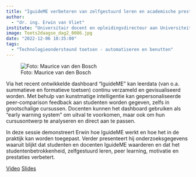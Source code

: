 ```yaml
---
title: "IguideME verbeteren van zelfgestuurd leren en academische prestaties met gepersonaliseerde peer-comparison feedback"
author:
  - "dr. ing. Erwin van Vliet"
institute: "Universitair docent en opleidingsdirecteur aan Universiteit van Amsterdam"
image: Toets2daagse_dag2_0086.jpg
date: "2022-12-06 10:35:00"
tags: 
  - "Technologieondersteund toetsen - automatiseren en benutten"
---
```


::: {.column-margin}
![Foto: Maurice van den Bosch](Toets2daagse_dag2_0086.jpg)
:::

Via het recent ontwikkelde dashboard “IguideME” kan leerdata (van o.a. summatieve en formatieve toetsen) continu verzameld en gevisualiseerd worden. Met behulp van kunstmatige intelligentie kan gepersonaliseerde peer-comparison feedback aan studenten worden gegeven, zelfs in grootschalige cursussen. Docenten kunnen het dashboard gebruiken als “early warning system” om uitval te voorkomen, maar ook om hun cursusontwerp te analyseren en direct aan te passen.

In deze sessie demonstreert Erwin hoe IguideME werkt en hoe het in de praktijk kan worden toegepast. Verder presenteert hij onderzoeksgegevens waaruit blijkt dat studenten en docenten IguideME waarderen en dat het studentenbetrokkenheid, zelfgestuurd leren, peer learning, motivatie en prestaties verbetert.

[Video](https://tilburguniversity.cloud.panopto.eu/Panopto/Pages/Viewer.aspx?id=7a80a00e-5e93-419f-91b0-af6a011d01d0){.btn .btn-primary}
[Slides](https://drive.google.com/file/d/1Uj-T1owYO1U5jLf49rm02U9BIhrbbcjU/view?usp=share_link){.btn .btn-primary}
